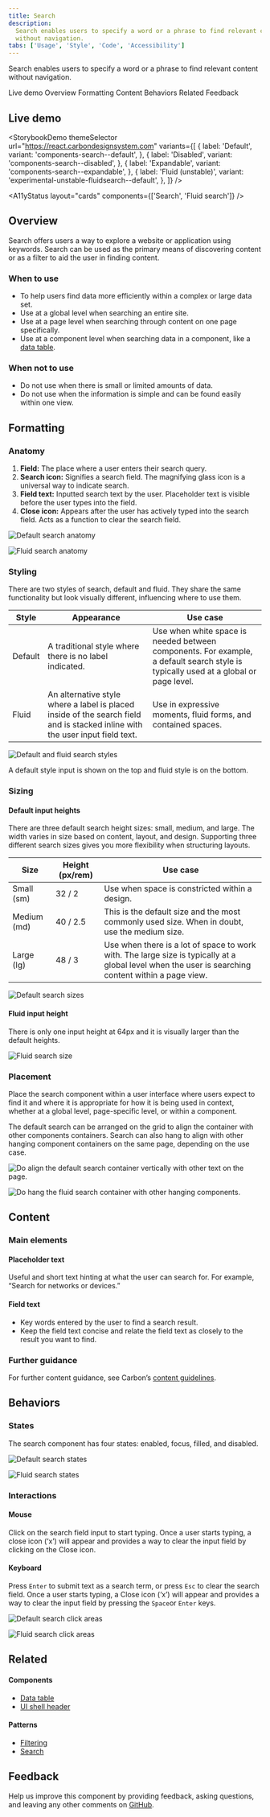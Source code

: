 ```yaml
---
title: Search
description:
  Search enables users to specify a word or a phrase to find relevant content
  without navigation.
tabs: ['Usage', 'Style', 'Code', 'Accessibility']
---
```



<PageDescription>

Search enables users to specify a word or a phrase to find relevant content
without navigation.

</PageDescription>

<AnchorLinks>

<AnchorLink>Live demo</AnchorLink>
<AnchorLink>Overview</AnchorLink>
<AnchorLink>Formatting</AnchorLink>
<AnchorLink>Content</AnchorLink>
<AnchorLink>Behaviors</AnchorLink>
<AnchorLink>Related</AnchorLink>
<AnchorLink>Feedback</AnchorLink>

</AnchorLinks>

## Live demo

<StorybookDemo
  themeSelector
  url="https://react.carbondesignsystem.com"
  variants={[
    {
      label: 'Default',
      variant: 'components-search--default',
    },
    {
      label: 'Disabled',
      variant: 'components-search--disabled',
    },
    {
      label: 'Expandable',
      variant: 'components-search--expandable',
    },
    {
      label: 'Fluid (unstable)',
      variant: 'experimental-unstable-fluidsearch--default',
    },
  ]}
/>

<A11yStatus layout="cards" components={['Search', 'Fluid search']} />

## Overview

Search offers users a way to explore a website or application using keywords.
Search can be used as the primary means of discovering content or as a filter to
aid the user in finding content.

### When to use

- To help users find data more efficiently within a complex or large data set.
- Use at a global level when searching an entire site.
- Use at a page level when searching through content on one page specifically.
- Use at a component level when searching data in a component, like a
  [data table](https://carbondesignsystem.com/components/data-table/usage/#search).

### When not to use

- Do not use when there is small or limited amounts of data.
- Do not use when the information is simple and can be found easily within one
  view.

## Formatting

### Anatomy

1. **Field:** The place where a user enters their search query.
2. **Search icon:** Signifies a search field. The magnifying glass icon is a
   universal way to indicate search.
3. **Field text:** Inputted search text by the user. Placeholder text is visible
   before the user types into the field.
4. **Close icon:** Appears after the user has actively typed into the search
   field. Acts as a function to clear the search field.

<Row>
<Column colLg={8}>

<Tabs>

<Tab label="Default">

![Default search anatomy](images/search-anatomy-fixed.png)

</Tab>

<Tab label="Fluid">

![Fluid search anatomy](images/search-anatomy-fluid.png)

</Tab>

</Tabs>

</Column>
</Row>

### Styling

There are two styles of search, default and fluid. They share the same
functionality but look visually different, influencing where to use them.

| Style   | Appearance                                                                                                                    | Use case                                                                                                                            |
| ------- | ----------------------------------------------------------------------------------------------------------------------------- | ----------------------------------------------------------------------------------------------------------------------------------- |
| Default | A traditional style where there is no label indicated.                                                                        | Use when white space is needed between components. For example, a default search style is typically used at a global or page level. |
| Fluid   | An alternative style where a label is placed inside of the search field and is stacked inline with the user input field text. | Use in expressive moments, fluid forms, and contained spaces.                                                                       |

<Row>
<Column colLg={8}>

![Default and fluid search styles](images/search-styles.png)

</Column>
</Row>

<Caption>
  A default style input is shown on the top and fluid style is on the bottom.
</Caption>

### Sizing

#### Default input heights

There are three default search height sizes: small, medium, and large. The width
varies in size based on content, layout, and design. Supporting three different
search sizes gives you more flexibility when structuring layouts.

| Size        | Height (px/rem) | Use case                                                                                                                                            |
| ----------- | --------------- | --------------------------------------------------------------------------------------------------------------------------------------------------- |
| Small (sm)  | 32 / 2          | Use when space is constricted within a design.                                                                                                      |
| Medium (md) | 40 / 2.5        | This is the default size and the most commonly used size. When in doubt, use the medium size.                                                       |
| Large (lg)  | 48 / 3          | Use when there is a lot of space to work with. The large size is typically at a global level when the user is searching content within a page view. |

<Row>
<Column colLg={8}>

![Default search sizes](images/search-sizes-fixed.png)

</Column>
</Row>

#### Fluid input height

There is only one input height at 64px and it is visually larger than the
default heights.

<Row>
<Column colLg={8}>

![Fluid search size](images/search-sizes-fluid.png)

</Column>
</Row>

### Placement

Place the search component within a user interface where users expect to find it
and where it is appropriate for how it is being used in context, whether at a
global level, page-specific level, or within a component.

The default search can be arranged on the grid to align the container with other
components containers. Search can also hang to align with other hanging
component containers on the same page, depending on the use case.

<DoDontRow>
  <DoDont caption="Do align the default search container vertically with other text on the page.">

![Do align the default search container vertically with other text on the page.](images/search-do-fixed.png)

  </DoDont>
  <DoDont caption="Do hang the fluid search container with other hanging components.">

![Do hang the fluid search container with other hanging components.](images/search-do-fluid.png)

  </DoDont>
</DoDontRow>

## Content

### Main elements

#### Placeholder text

Useful and short text hinting at what the user can search for. For example,
“Search for networks or devices.”

#### Field text

- Key words entered by the user to find a search result.
- Keep the field text concise and relate the field text as closely to the result
  you want to find.

### Further guidance

For further content guidance, see Carbon’s
[content guidelines](https://carbondesignsystem.com/guidelines/content/overview/).

## Behaviors

### States

The search component has four states: enabled, focus, filled, and disabled.

<Row>
<Column colLg={12}>

<Tabs>

<Tab label="Default">

![Default search states](images/search-states-fixed.png)

</Tab>

<Tab label="Fluid">

![Fluid search states](images/search-states-fluid.png)

</Tab>

</Tabs>

</Column>
</Row>

### Interactions

#### Mouse

Click on the search field input to start typing. Once a user starts typing, a
close icon (‘x’) will appear and provides a way to clear the input field by
clicking on the Close icon.

#### Keyboard

Press `Enter` to submit text as a search term, or press `Esc` to clear the
search field. Once a user starts typing, a Close icon (‘x’) will appear and
provides a way to clear the input field by pressing the `Space`or `Enter` keys.

<Row>
<Column colLg={8}>

<Tabs>

<Tab label="Default">

![Default search click areas](images/search-click-area-fixed.png)

</Tab>

<Tab label="Fluid">

![Fluid search click areas](images/search-click-area-fluid.png)

</Tab>

</Tabs>

</Column>
</Row>

## Related

<Row>
<Column colSm={2} colMd={2} colLg={4}>

#### Components

- [Data table](https://carbondesignsystem.com/components/data-table/usage/)
- [UI shell header](https://carbondesignsystem.com/components/UI-shell-header/usage/)

</Column>
<Column colSm={2} colMd={2} colLg={4}>

#### Patterns

- [Filtering](https://carbondesignsystem.com/patterns/filtering/)
- [Search](https://carbondesignsystem.com/patterns/search-pattern/)

</Column>
</Row>

## Feedback

Help us improve this component by providing feedback, asking questions, and
leaving any other comments on
[GitHub](https://github.com/carbon-design-system/carbon-website/issues/new?assignees=&labels=feedback&template=feedback.md).
